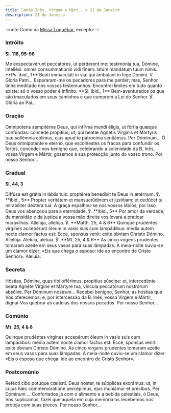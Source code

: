 ```yaml
---
title: Santa Inês, Virgem e Márt., a 21 de Janeiro
description: 21 de Janeiro
---
```


:::note
Como na [Missa Loquébar](/missal/comum/17virgensmartires1), excepto:
:::

### Intróito

**Sl. 118, 95-96**

<div class="side-by-side not-content">
  <span>
    Me exspectavérunt peccatores, ut pérderent me: testimónia tua, Dómine, intelléxi: omnis
    consummatiónis vidi finem: latum mandátum tuum nimis. **Ps. ibid., 1** Beáti immaculáti in via:
    qui ámbulant in lege Dómini. V. Gloria Patri...
  </span>
  <span>
    Esperaram-me os pecadores para me perder; mas, Senhor, tinha meditado nos vossos testemunhos.
    Encontrei limites em tudo quanto existe: só o vosso poder é infinito. **Sl. ibid., 1**
    Bem-aventurados os que são imaculados em seus caminhos e que cumprem a Lei do Senhor. ℣. Glória
    ao Pai...
  </span>
</div>

### Oração

<div class="side-by-side not-content">
  <span>
    Omnipotens sempitérne Deus, qui infírma mundi éligis, ut fórtia quæque confúndas: concéde
    propítius; ut, qui beátæ Agnétis Vírginis et Mártyris tuæ sollémnia cólimus, ejus apud te
    patrocínia sentiámus. Per Dóminum...
  </span>
  <span>
    Ó Deus omnipotente e eterno, que escolhestes os fracos para confundir os fortes, concedei-nos
    benigno que, celebrando a solenidade da B. Inês, vossa Virgem e Mártir, gozemos a sua protecção
    junto do vosso trono. Por nosso Senhor...
  </span>
</div>

### Gradual

**Sl. 44, 3**

<div class="side-by-side not-content">
  <span>
    Diffúsa est grátia in lábiis tuis: proptérea benedíxit te Deus in ætérnum. ℣. **ibid., 5**
    Propter veritátem et mansuetúdinem et justítiam: et dedúcet te mirabíliter déxtera tua.
  </span>
  <span>
    A graça espalhou-se nos vossos lábios; por isso Deus vos abençoou para a eternidade. ℣. **ibid.,
    5** Por amor da verdade, da mansidão e da justiça a vossa mão direita vos levará a praticar
    maravilhas.
  </span>
  <span>
    Allelúja, allelúja. ℣. **Matth. 25, 4 & 6** Quinque prudéntes vírgines accepérunt óleum in vasis
    suis cum lampádibus: média autem nocte clamor factus est: Ecce, sponsus venit: exíte óbviam
    Christo Dómino. Allelúja.
  </span>
  <span>
    Aleluia, aleluia. ℣. **Mt. 25, 4 & 6** As cinco virgens prudentes tomaram azeite em seus vasos
    para suas lâmpadas. À meia-noite ouviu-se um clamor dizer: «Eis que chega o esposo: ide ao
    encontro de Cristo Senhor». Aleluia.
  </span>
</div>

### Secreta

<div class="side-by-side not-content">
  <span>
    Hóstias, Dómine, quas tibi offérimus, propítius súscipe: et, intercedénte beáta Agnéte Vírgine
    et Mártyre tua, víncula peccatórum nostrórum absólve. Per Dóminum nostrum...
  </span>
  <span>
    Recebei benigno, Senhor, as hóstias que Vos oferecemos; e, por intercessão da B. Inês, vossa
    Virgem e Mártir, dignai-Vos quebrar as cadeias dos nossos pecados. Por nosso Senhor...
  </span>
</div>

### Comúnio

**Mt. 25, 4 & 6**

<div class="side-by-side not-content">
  <span>
    Quinque prudéntes vírgines accepérunt óleum in vasis suis cum lampádibus: média autem nocte
    clamor factus est: Ecce, sponsus venit: exíte óbviam Christo Dómino.
  </span>
  <span>
    As cinco virgens prudentes tomaram azeite em seus vasos para suas lâmpadas. À meia-noite
    ouviu-se um clamor dizer: «Eis o esposo que chega: ide ao encontro de Cristo Senhor».
  </span>
</div>

### Postcomúnio

<div class="side-by-side not-content">
  <span>
    Refécti cibo potúque cœlésti. Deus noster, te súpplices exorámus: ut, in cujus hæc
    commemoratióne percépimus, ejus muniámur et précibus. Per Dóminum ...
  </span>
  <span>
    Confortados já com o alimento e a bebida celestiais, ó Deus, Vos suplicamos, fazei que aquela em
    cuja memória os recebemos nos proteja com suas preces. Por nosso Senhor...
  </span>
</div>
